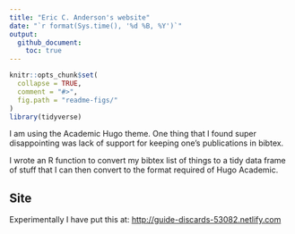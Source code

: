 ```yaml
---
title: "Eric C. Anderson's website"
date: "`r format(Sys.time(), '%d %B, %Y')`"
output: 
  github_document:
    toc: true
---
```


<!-- README.md is generated from README.Rmd. Please edit that file -->

```r
knitr::opts_chunk$set(
  collapse = TRUE,
  comment = "#>",
  fig.path = "readme-figs/"
)
library(tidyverse)
```


I am using the Academic Hugo theme.  One thing that I found super disappointing was 
lack of support for keeping one's publications in bibtex. 

I wrote an R function to convert my bibtex list of things to a tidy data
frame of stuff that I can then convert to the format required of Hugo Academic.



## Site

Experimentally I have put this at:  [http://guide-discards-53082.netlify.com](http://guide-discards-53082.netlify.com)
